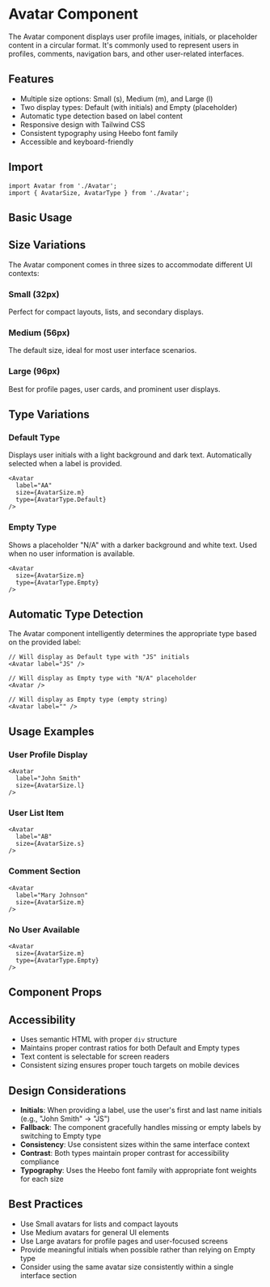 
<Meta of={AvatarStories} title="Components/Avatar/Documentation" />

# Avatar Component

The Avatar component displays user profile images, initials, or placeholder content in a circular format. It's commonly used to represent users in profiles, comments, navigation bars, and other user-related interfaces.

## Features

- Multiple size options: Small (s), Medium (m), and Large (l)
- Two display types: Default (with initials) and Empty (placeholder)
- Automatic type detection based on label content
- Responsive design with Tailwind CSS
- Consistent typography using Heebo font family
- Accessible and keyboard-friendly

## Import

```tsx
import Avatar from './Avatar';
import { AvatarSize, AvatarType } from './Avatar';
```

## Basic Usage

<Canvas of={AvatarStories.DefaultMedium} />

## Size Variations

The Avatar component comes in three sizes to accommodate different UI contexts:

### Small (32px)
Perfect for compact layouts, lists, and secondary displays.

<Canvas of={AvatarStories.DefaultSmall} />

### Medium (56px)
The default size, ideal for most user interface scenarios.

<Canvas of={AvatarStories.DefaultMedium} />

### Large (96px)
Best for profile pages, user cards, and prominent user displays.

<Canvas of={AvatarStories.DefaultLarge} />

## Type Variations

### Default Type
Displays user initials with a light background and dark text. Automatically selected when a label is provided.

```tsx
<Avatar 
  label="AA" 
  size={AvatarSize.m} 
  type={AvatarType.Default} 
/>
```

### Empty Type
Shows a placeholder "N/A" with a darker background and white text. Used when no user information is available.

<Canvas of={AvatarStories.EmptyMedium} />

```tsx
<Avatar 
  size={AvatarSize.m} 
  type={AvatarType.Empty} 
/>
```

## Automatic Type Detection

The Avatar component intelligently determines the appropriate type based on the provided label:

```tsx
// Will display as Default type with "JS" initials
<Avatar label="JS" />

// Will display as Empty type with "N/A" placeholder
<Avatar />

// Will display as Empty type (empty string)
<Avatar label="" />
```

## Usage Examples

### User Profile Display

```tsx
<Avatar 
  label="John Smith" 
  size={AvatarSize.l} 
/>
```

### User List Item

```tsx
<Avatar 
  label="AB" 
  size={AvatarSize.s} 
/>
```

### Comment Section

```tsx
<Avatar 
  label="Mary Johnson" 
  size={AvatarSize.m} 
/>
```

### No User Available

```tsx
<Avatar 
  size={AvatarSize.m} 
  type={AvatarType.Empty} 
/>
```

## Component Props

<Controls />

## Accessibility

- Uses semantic HTML with proper `div` structure
- Maintains proper contrast ratios for both Default and Empty types
- Text content is selectable for screen readers
- Consistent sizing ensures proper touch targets on mobile devices

## Design Considerations

- **Initials**: When providing a label, use the user's first and last name initials (e.g., "John Smith" → "JS")
- **Fallback**: The component gracefully handles missing or empty labels by switching to Empty type
- **Consistency**: Use consistent sizes within the same interface context
- **Contrast**: Both types maintain proper contrast for accessibility compliance
- **Typography**: Uses the Heebo font family with appropriate font weights for each size

## Best Practices

- Use Small avatars for lists and compact layouts
- Use Medium avatars for general UI elements
- Use Large avatars for profile pages and user-focused screens
- Provide meaningful initials when possible rather than relying on Empty type
- Consider using the same avatar size consistently within a single interface section
